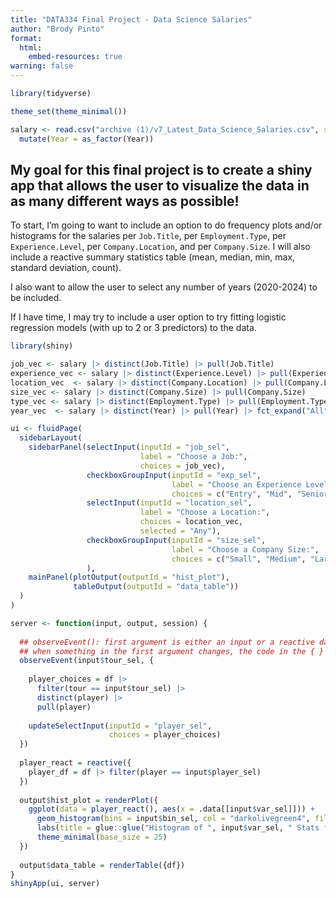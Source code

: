 ```yaml
---
title: "DATA334 Final Project - Data Science Salaries"
author: "Brody Pinto"
format: 
  html:
    embed-resources: true
warning: false
---
```


```r
library(tidyverse)

theme_set(theme_minimal())

salary <- read.csv("archive (1)/v7_Latest_Data_Science_Salaries.csv", stringsAsFactors = TRUE) |>
  mutate(Year = as_factor(Year))
```

## My goal for this final project is to create a shiny app that allows the user to visualize the data in as many different ways as possible!

To start, I'm going to want to include an option to do frequency plots and/or histograms for the salaries per `Job.Title`, per `Employment.Type`, per `Experience.Level`, per `Company.Location`, and per `Company.Size`. I will also include a reactive summary statistics table (mean, median, min, max, standard deviation, count).

I also want to allow the user to select any number of years (2020-2024) to be included.

If I have time, I may try to include a user option to try fitting logistic regression models (with up to 2 or 3 predictors) to the data.

```r
library(shiny)

job_vec <- salary |> distinct(Job.Title) |> pull(Job.Title)
experience_vec <- salary |> distinct(Experience.Level) |> pull(Experience.Level)
location_vec  <- salary |> distinct(Company.Location) |> pull(Company.Location) |> fct_expand("Any")
size_vec <- salary |> distinct(Company.Size) |> pull(Company.Size)
type_vec <- salary |> distinct(Employment.Type) |> pull(Employment.Type) |> fct_expand("Any")
year_vec  <- salary |> distinct(Year) |> pull(Year) |> fct_expand("All")

ui <- fluidPage(
  sidebarLayout(
    sidebarPanel(selectInput(inputId = "job_sel", 
                             label = "Choose a Job:",
                             choices = job_vec),
                 checkboxGroupInput(inputId = "exp_sel",
                                    label = "Choose an Experience Level:",
                                    choices = c("Entry", "Mid", "Senior", "Executive")),
                 selectInput(inputId = "location_sel",
                             label = "Choose a Location:",
                             choices = location_vec,
                             selected = "Any"),
                 checkboxGroupInput(inputId = "size_sel",
                                    label = "Choose a Company Size:",
                                    choices = c("Small", "Medium", "Large"))
                 ),
    mainPanel(plotOutput(outputId = "hist_plot"),
              tableOutput(outputId = "data_table"))
  )
)

server <- function(input, output, session) {
  
  ## observeEvent(): first argument is either an input or a reactive data frame
  ## when something in the first argument changes, the code in the { } is triggered to update
  observeEvent(input$tour_sel, {
    
    player_choices = df |> 
      filter(tour == input$tour_sel) |>
      distinct(player) |> 
      pull(player)
    
    updateSelectInput(inputId = "player_sel",
                      choices = player_choices)
  })
  
  player_react = reactive({
    player_df = df |> filter(player == input$player_sel)
  })
  
  output$hist_plot = renderPlot({
    ggplot(data = player_react(), aes(x = .data[[input$var_sel]])) +
      geom_histogram(bins = input$bin_sel, col = "darkolivegreen4", fill = "darkolivegreen2") +
      labs(title = glue::glue("Histogram of ", input$var_sel, " Stats for ", input$player_sel)) +
      theme_minimal(base_size = 25)
  })
  
  output$data_table = renderTable({df})
}
shinyApp(ui, server)
```

